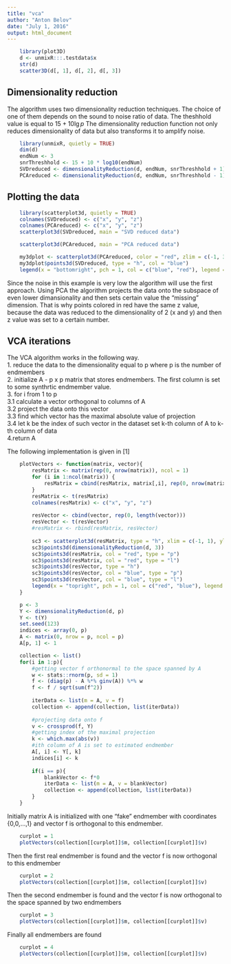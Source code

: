 ```yaml
---
title: "vca"
author: "Anton Belov"
date: "July 1, 2016"
output: html_document
---
```


```r
    library(plot3D)
    d <- unmixR:::.testdata$x
    str(d)
    scatter3D(d[, 1], d[, 2], d[, 3])
```

## Dimensionality reduction
The algorithm uses two dimensionality reduction techniques. The choice of one of them depends on the sound to noise ratio of data. The theshhold value is equal to $15 + 10\lg p$ The dimensionality reduction function not only reduces dimensionality of data but also transforms it to amplify noise.

```r
    library(unmixR, quietly = TRUE)
    dim(d)
    endNum <- 3
    snrThreshhold <- 15 + 10 * log10(endNum)
    SVDreduced <- dimensionalityReduction(d, endNum, snrThreshhold + 1)
    PCAreduced <- dimensionalityReduction(d, endNum, snrThreshhold - 1)
```

## Plotting the data

```r
    library(scatterplot3d, quietly = TRUE)
    colnames(SVDreduced) <- c("x", "y", "z")
    colnames(PCAreduced) <- c("x", "y", "z")
    scatterplot3d(SVDreduced, main = "SVD reduced data")
```

```r
    scatterplot3d(PCAreduced, main = "PCA reduced data")
```

```r
    my3dplot <- scatterplot3d(PCAreduced, color = "red", zlim = c(-1, 3), main = "SVD and PCA transformed data")
    my3dplot$points3d(SVDreduced, type = "h", col = "blue")
    legend(x = "bottomright", pch = 1, col = c("blue", "red"), legend = c("SVD", "PCA"))
```

Since the noise in this example is very low the algorithm will use the first approach. Using PCA the algorithm projects the data onto the subspace of even lower dimansionality and then sets certain value the "missing" dimension. That is why points colored in red have the same z value, because the data was reduced to the dimensionality of 2 (x and y) and then z value was set to a certain number.

## VCA iterations
The VCA algorithm works in the following way.\
1. reduce the data to the dimensionality equal to p where p is the number of endmembers\
2. initialize A - p x p matrix that stores endmembers. The first column is set to some synthrtic endmember value.\
3. for i from 1 to p\
3.1 calculate a vector orthogonal to columns of A\
3.2 project the data onto this vector\
3.3 find which vector has the maximal absolute value of projection\
3.4 let k be the index of such vector in the dataset set k-th column of A to k-th column of data\
4.return A\

The following implementation is given in [1]

```r
    plotVectors <- function(matrix, vector){
        resMatrix <- matrix(rep(0, nrow(matrix)), ncol = 1)
        for (i in 1:ncol(matrix)) {
            resMatrix = cbind(resMatrix, matrix[,i], rep(0, nrow(matrix)))
        }
        resMatrix <- t(resMatrix)
        colnames(resMatrix) <- c("x", "y", "z")
        
        resVector <- cbind(vector, rep(0, length(vector)))
        resVector <- t(resVector)
        #resMatrix <- rbind(resMatrix, resVector)
        
        sc3 <- scatterplot3d(resMatrix, type = "h", xlim = c(-1, 1), ylim = c(-1, 1), zlim = c(-1, 1), main = "VCA endmembers")
        sc3$points3d(dimensionalityReduction(d, 3))
        sc3$points3d(resMatrix, col = "red", type = "p")
        sc3$points3d(resMatrix, col = "red", type = "l")
        sc3$points3d(resVector, type = "h")
        sc3$points3d(resVector, col = "blue", type = "p")
        sc3$points3d(resVector, col = "blue", type = "l")
        legend(x = "topright", pch = 1, col = c("red", "blue"), legend = c("current endmembers", "projection vector"))
    }
```

```r
    p <- 3
    Y <- dimensionalityReduction(d, p)
    Y <- t(Y)
    set.seed(123)
    indices <- array(0, p)
    A <- matrix(0, nrow = p, ncol = p)
    A[p, 1] <- 1

    collection <- list()
    for(i in 1:p){
        #getting vector f orthonormal to the space spanned by A
        w <- stats::rnorm(p, sd = 1)
        f <- (diag(p) - A %*% ginv(A)) %*% w
        f <- f / sqrt(sum(f^2))
        
        iterData <- list(m = A, v = f)
        collection <- append(collection, list(iterData))
        
        #projecting data onto f
        v <- crossprod(f, Y)
        #getting index of the maximal projection
        k <- which.max(abs(v))
        #ith column of A is set to estimated endmember
        A[, i] <- Y[, k]
        indices[i] <- k
        
        if(i == p){
            blankVector <- f*0
            iterData <- list(m = A, v = blankVector)
            collection <- append(collection, list(iterData))
        }
    }
```

Initially matrix A is initialized with one "fake" endmember with coordinates {0,0,...,1} and vector f is orthogonal to this endmember.
```r
    curplot = 1
    plotVectors(collection[[curplot]]$m, collection[[curplot]]$v)
```

Then the first real endmember is found and the vector f is now orthogonal to this endmember
```r
    curplot = 2
    plotVectors(collection[[curplot]]$m, collection[[curplot]]$v)
```

Then the second endmember is found and the vector f is now orthogonal to the space spanned by two endmembers
```r
    curplot = 3
    plotVectors(collection[[curplot]]$m, collection[[curplot]]$v)
```

Finally all endmembers are found
```r
    curplot = 4
    plotVectors(collection[[curplot]]$m, collection[[curplot]]$v)
```
